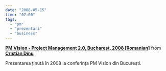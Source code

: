 ```yaml
---
date: "2008-05-15"
time: "07:00"
tags:
  - "pm"
  - "prezentari"
  - "business"
---
```


::: {style="margin-bottom:5px"}
**[PM Vision - Project Management 2.0, Bucharest, 2008 \[Romanian\]](http://www.slideshare.net/cristiandinuinfoideea/pm-vision-cristian-dinu-pm20 "PM Vision - Project Management 2.0, Bucharest, 2008 [Romanian]"){target="_blank"}** from **[Cristian Dinu](http://www.slideshare.net/cristiandinuinfoideea){target="_blank"}**
:::

::: caption
Prezentarea ținută în 2008 la conferința PM Vision din București.
:::